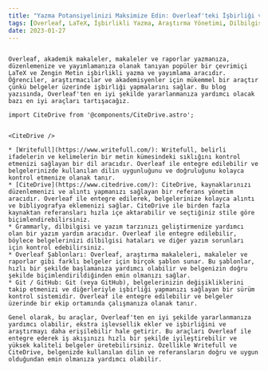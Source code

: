 ```yaml
---
title: "Yazma Potansiyelinizi Maksimize Edin: Overleaf'teki İşbirliği ve Araştırma için En İyi Araçlar"
tags: [Overleaf, LaTeX, İşbirlikli Yazma, Araştırma Yönetimi, Dilbilgisi Kontrolü, Şablonlar, ShareLaTeX, Git, GitHub, Writefull, CiteDrive, Kaynak Yönetimi, Dil Aracı, Yazım Yardımı, Belge Biçimlendirme, Akademik Yazı, Araştırma Makaleleri, Bilimsel Yazı]
date: 2023-01-27
---
```

```

Overleaf, akademik makaleler, makaleler ve raporlar yazmanıza, düzenlemenize ve yayımlamanıza olanak tanıyan popüler bir çevrimiçi LaTeX ve Zengin Metin işbirlikli yazma ve yayımlama aracıdır. Öğrenciler, araştırmacılar ve akademisyenler için mükemmel bir araçtır çünkü belgeler üzerinde işbirliği yapmalarını sağlar. Bu blog yazısında, Overleaf'ten en iyi şekilde yararlanmanıza yardımcı olacak bazı en iyi araçları tartışacağız.

import CiteDrive from '@components/CiteDrive.astro';


<CiteDrive />

* [Writefull](https://www.writefull.com/): Writefull, belirli ifadelerin ve kelimelerin bir metin kümesindeki sıklığını kontrol etmenizi sağlayan bir dil aracıdır. Overleaf ile entegre edilebilir ve belgelerinizde kullanılan dilin uygunluğunu ve doğruluğunu kolayca kontrol etmenize olanak tanır.
* [CiteDrive](https://www.citedrive.com/): CiteDrive, kaynaklarınızı düzenlemenizi ve alıntı yapmanızı sağlayan bir referans yönetim aracıdır. Overleaf ile entegre edilerek, belgelerinize kolayca alıntı ve bibliyografya eklemenizi sağlar. CiteDrive ile birden fazla kaynaktan referansları hızla içe aktarabilir ve seçtiğiniz stile göre biçimlendirebilirsiniz.
* Grammarly, dilbilgisi ve yazım tarzınızı geliştirmenize yardımcı olan bir yazım yardım aracıdır. Overleaf ile entegre edilebilir, böylece belgelerinizi dilbilgisi hataları ve diğer yazım sorunları için kontrol edebilirsiniz.
* Overleaf Şablonları: Overleaf, araştırma makaleleri, makaleler ve raporlar gibi farklı belgeler için birçok şablon sunar. Bu şablonlar, hızlı bir şekilde başlamanıza yardımcı olabilir ve belgenizin doğru şekilde biçimlendirildiğinden emin olmanızı sağlar.
* Git / GitHub: Git (veya GitHub), belgelerinizin değişikliklerini takip etmenizi ve diğerleriyle işbirliği yapmanızı sağlayan bir sürüm kontrol sistemidir. Overleaf ile entegre edilebilir ve belgeler üzerinde bir ekip ortamında çalışmanıza olanak tanır.

Genel olarak, bu araçlar, Overleaf'ten en iyi şekilde yararlanmanıza yardımcı olabilir, ekstra işlevsellik ekler ve işbirliğini ve araştırmayı daha erişilebilir hale getirir. Bu araçları Overleaf ile entegre ederek iş akışınızı hızlı bir şekilde iyileştirebilir ve yüksek kaliteli belgeler üretebilirsiniz. Özellikle Writefull ve CiteDrive, belgenizde kullanılan dilin ve referansların doğru ve uygun olduğundan emin olmanıza yardımcı olabilir.
